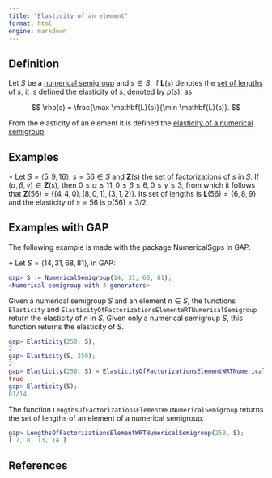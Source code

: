 ```yaml
---
title: "Elasticity of an element"
format: html
engine: markdown
---
```


## Definition

Let $S$ be a [numerical semigroup](../Basic-concepts/Numerical-semigroup.qmd) and $s \in S$. If $\mathbf{L}(s)$ denotes the [set of lengths](Set-of-lengths.qmd) of $s$, it is defined the elasticity of $s$, denoted by $\rho(s)$, as

$$
\rho(s) = \frac{\max \mathbf{L}(s)}{\min \mathbf{L}(s)}.
$$

From the elasticity of an element it is defined the [elasticity of a numerical semigroup](Elasticity-of-a-numerical-semigroup.qmd).

## Examples

$\circ$ Let $S = \langle 5, 9, 16 \rangle$, $s = 56 \in S$ and $\mathbf{Z}(s)$ the [set of factorizations](../Presentations-NS/Set-of-factorizations.qmd) of $s$ in $S$. If $(\alpha, \beta, \gamma) \in \mathbf{Z}(s)$, then $0 \le \alpha \le 11, 0 \le \beta \le 6, 0 \le \gamma \le 3$, from which it follows that $\mathbf{Z}(56) = \{(4,4,0), (8,0,1), (3,1,2)\}$. Its set of lengths is $\mathbf{L}(56) = \{6, 8, 9\}$ and the elasticity of $s = 56$ is $\rho(56) = 3/2$.

## Examples with GAP

The following example is made with the package NumericalSgps in GAP.

$\diamond$ Let $S = \langle 14, 31, 68, 81 \rangle$, in GAP:

``` gap
gap> S := NumericalSemigroup(14, 31, 68, 81);
<Numerical semigroup with 4 generators>
```

Given a numerical semigroup $S$ and an element $n \in S$, the functions `Elasticity` and `ElasticityOfFactorizationsElementWRTNumericalSemigroup` return the elasticity of $n$ in $S$. Given only a numerical semigroup $S$, this function returns the elasticity of $S$.

``` gap
gap> Elasticity(250, S);
2
gap> Elasticity(S, 250);
2
gap> Elasticity(250, S) = ElasticityOfFactorizationsElementWRTNumericalSemigroup(250, S);
true
gap> Elasticity(S);
81/14
```

The function `LengthsOfFactorizationsElementWRTNumericalSemigroup` returns the set of lengths of an element of a numerical semigroup.

``` gap
gap> LengthsOfFactorizationsElementWRTNumericalSemigroup(250, S);
[ 7, 8, 13, 14 ]
```

## References
